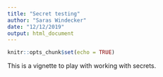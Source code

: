 ```yaml
---
title: "Secret testing"
author: "Saras Windecker"
date: "12/12/2019"
output: html_document
---
```


```r
knitr::opts_chunk$set(echo = TRUE)
```

This is a vignette to play with working with secrets. 